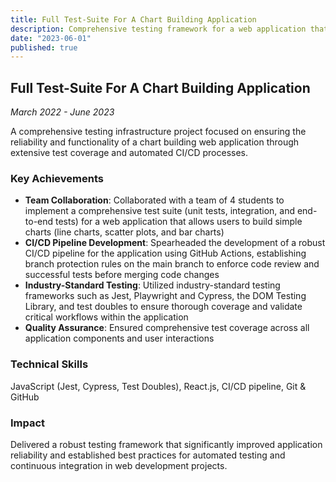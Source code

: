 ```yaml
---
title: Full Test-Suite For A Chart Building Application
description: Comprehensive testing framework for a web application that enables users to build interactive charts with robust CI/CD pipeline and industry-standard testing practices.
date: "2023-06-01"
published: true
---
```


## Full Test-Suite For A Chart Building Application

*March 2022 - June 2023*

A comprehensive testing infrastructure project focused on ensuring the reliability and functionality of a chart building web application through extensive test coverage and automated CI/CD processes.

### Key Achievements

- **Team Collaboration**: Collaborated with a team of 4 students to implement a comprehensive test suite (unit tests, integration, and end-to-end tests) for a web application that allows users to build simple charts (line charts, scatter plots, and bar charts)
- **CI/CD Pipeline Development**: Spearheaded the development of a robust CI/CD pipeline for the application using GitHub Actions, establishing branch protection rules on the main branch to enforce code review and successful tests before merging code changes
- **Industry-Standard Testing**: Utilized industry-standard testing frameworks such as Jest, Playwright and Cypress, the DOM Testing Library, and test doubles to ensure thorough coverage and validate critical workflows within the application
- **Quality Assurance**: Ensured comprehensive test coverage across all application components and user interactions

### Technical Skills
JavaScript (Jest, Cypress, Test Doubles), React.js, CI/CD pipeline, Git & GitHub

### Impact
Delivered a robust testing framework that significantly improved application reliability and established best practices for automated testing and continuous integration in web development projects.
